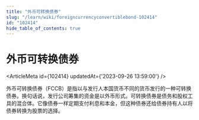 ```yaml
---
title: "外币可转换债券"
slug: "/learn/wiki/foreigncurrencyconvertiblebond-102414"
id: "102414"
hide_table_of_contents: true
---
```



# 外币可转换债券

<ArticleMeta id={102414} updatedAt={'2023-09-26 13:59:00'} />
<div className='border-solid border-b border-t-0 my-4 border-[var(--ifm-color-gray-300)]' />

外币可转换债券（FCCB）是指以与发行人本国货币不同的货币发行的一种可转换债券。换句话说，发行公司筹集的资金是以外币形式。可转换债券是债务和股权工具的混合体。它像债券一样定期支付利息和本金，但这种债券还给债券持有人以将债券转换为股票的选择。
